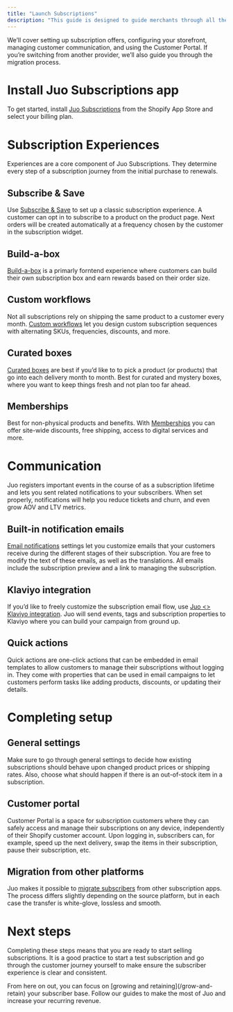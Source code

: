 ```yaml
---
title: "Launch Subscriptions"
description: "This guide is designed to guide merchants through all the steps needed to start selling subscriptions with Juo and cover every aspect of subscriber experience."
---
```


We’ll cover setting up subscription offers, configuring your storefront, managing customer communication, and using the Customer Portal. If you’re switching from another provider, we’ll also guide you through the migration process.

# Install Juo Subscriptions app

To get started, install [Juo Subscriptions](https://apps.shopify.com/juo-subscriptions) from the Shopify App Store and select your billing plan.

# Subscription Experiences

Experiences are a core component of Juo Subscriptions. They determine every step of a subscription journey from the initial purchase to renewals.

## Subscribe & Save

Use [Subscribe & Save](/subscribe-and-save) to set up a classic subscription experience. A customer can opt in to subscribe to a product on the product page. Next orders will be created automatically at a frequency chosen by the customer in the subscription widget.

## Build-a-box

[Build-a-box](/build-a-box) is a primarly forntend experience where customers can build their own subscription box and earn rewards based on their order size.

## Custom workflows

Not all subscriptions rely on shipping the same product to a customer every month. [Custom workflows](/custom-workflows) let you design custom subscription sequences with alternating SKUs, frequencies, discounts, and more.

## Curated boxes

[Curated boxes](/curated-boxes) are best if you’d like to to pick a product (or products) that go into each delivery month to month. Best for curated and mystery boxes, where you want to keep things fresh and not plan too far ahead.

## Memberships

Best for non-physical products and benefits. With [Memberships](/memberships) you can offer site-wide discounts, free shipping, access to digital services and more.

# Communication

Juo registers important events in the course of as a subscription lifetime and lets you sent related notifications to your subscribers. When set properly, notifications will help you reduce tickets and churn, and even grow AOV and LTV metrics.

## Built-in notification emails

[Email notifications](/notifications) settings let you customize emails that your customers receive during the different stages of their subscription. You are free to modify the text of these emails, as well as the translations. All emails include the subscription preview and a link to managing the subscription.

## Klaviyo integration

If you’d like to freely customize the subscription email flow, use [Juo \<> Klaviyo integration](/klaviyo-integration). Juo will send events, tags and subscription properties to Klaviyo where you can build your campaign from ground up.

## Quick actions

Quick actions are one-click actions that can be embedded in email templates to allow customers to manage their subscriptions without logging in. They come with properties that can be used in email campaigns to let customers perform tasks like adding products, discounts, or updating their details.

# Completing setup

## General settings

Make sure to go through general settings to decide how existing subscriptions should behave upon changed product prices or shipping rates. Also, choose what should happen if there is an out-of-stock item in a subscription.

## Customer portal

Customer Portal is a space for subscription customers where they can safely access and manage their subscriptions on any device, independently of their Shopify customer account. Upon logging in, subscribers can, for example, speed up the next delivery, swap the items in their subscription, pause their subscription, etc.

## Migration from other platforms

Juo makes it possible to [migrate subscribers](/migrating-to-juo) from other subscription apps. The process differs slightly depending on the source platform, but in each case the transfer is white-glove, lossless and smooth.

# Next steps

Completing these steps means that you are ready to start selling subscriptions. It is a good practice to start a test subscription and go through the customer journey yourself to make ensure the subscriber experience is clear and consistent.

<Check>
  From here on out, you can focus on [growing and retaining](/grow-and-retain)
  your subscriber base. Follow our guides to make the most of Juo and increase
  your recurring revenue.
</Check>
